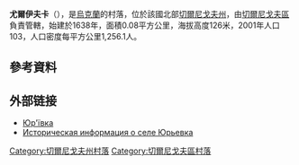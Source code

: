 {{coord|51|36|37|N|31|9|9|E|scale:100000|display=title}}

'''尤爾伊夫卡'''（{{lang-uk|Юр'ївка}}），是[[烏克蘭|烏克蘭]]的村落，位於該國北部[[切爾尼戈夫州|切爾尼戈夫州]]，由[[切爾尼戈夫區|切爾尼戈夫區]]負責管轄，始建於1638年，面積0.08平方公里，海拔高度126米，2001年人口103，人口密度每平方公里1,256.1人。

==參考資料==
{{reflist}}

==外部链接==
* [http://w1.c1.rada.gov.ua/pls/z7502/A005?rdat1=15.03.2014&rf7571=41441 Юр'ївка]{{dead link|date=2017年12月 |bot=InternetArchiveBot |fix-attempted=yes }}
* [http://www.surnameindex.info/info/chernigov/chernigov/yurievka/index.html Историческая информация о селе Юрьевка] {{Wayback|url=http://www.surnameindex.info/info/chernigov/chernigov/yurievka/index.html |date=20210721010913 }} {{ref-ru}}

[[Category:切爾尼戈夫州村落|Category:切爾尼戈夫州村落]]
[[Category:切爾尼戈夫區村落|Category:切爾尼戈夫區村落]]


{{Chernihiv-geo-stub}}
